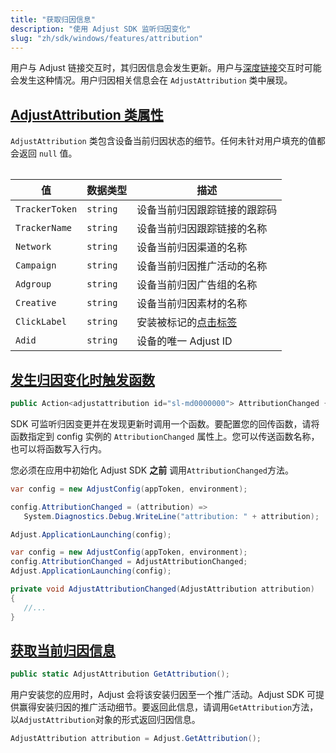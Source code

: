 ```yaml
---
title: "获取归因信息"
description: "使用 Adjust SDK 监听归因变化"
slug: "zh/sdk/windows/features/attribution"
---
```


用户与 Adjust 链接交互时，其归因信息会发生更新。用户与[深度链接](https://help.adjust.com/zh/article/deep-links)交互时可能会发生这种情况。用户归因相关信息会在 `AdjustAttribution` 类中展现。

## [AdjustAttribution 类属性](adjustattribution-class-properties)

`AdjustAttribution` 类包含设备当前归因状态的细节。任何未针对用户填充的值都会返回 `null` 值。

<Table>

| 值             | 数据类型 | 描述                                                                    |
| -------------- | -------- | ----------------------------------------------------------------------- |
| `TrackerToken` | `string` | 设备当前归因跟踪链接的跟踪码                                            |
| `TrackerName`  | `string` | 设备当前归因跟踪链接的名称                                              |
| `Network`      | `string` | 设备当前归因渠道的名称                                                  |
| `Campaign`     | `string` | 设备当前归因推广活动的名称                                              |
| `Adgroup`      | `string` | 设备当前归因广告组的名称                                                |
| `Creative`     | `string` | 设备当前归因素材的名称                                                  |
| `ClickLabel`   | `string` | 安装被标记的[点击标签](https://help.adjust.com/zh/article/user-rewards) |
| `Adid`         | `string` | 设备的唯一 Adjust ID                                                    |

</Table>

## [发生归因变化时触发函数](trigger-a-function-when-attribution-changes)

```cs
public Action<adjustattribution id="sl-md0000000"> AttributionChanged { get; set; }
```

SDK 可监听归因变更并在发现更新时调用一个函数。要配置您的回传函数，请将函数指定到 config 实例的 `AttributionChanged` 属性上。您可以传送函数名称，也可以将函数写入行内。

<Callout type="important">

您必须在应用中初始化 Adjust SDK **之前** 调用`AttributionChanged`方法。

</Callout>
<Tabs>
<Tab title="行内函数">

```cs
var config = new AdjustConfig(appToken, environment);

config.AttributionChanged = (attribution) =>
   System.Diagnostics.Debug.WriteLine("attribution: " + attribution);

Adjust.ApplicationLaunching(config);
```

</Tab>
<Tab title="函数名称">

```cs
var config = new AdjustConfig(appToken, environment);
config.AttributionChanged = AdjustAttributionChanged;
Adjust.ApplicationLaunching(config);

private void AdjustAttributionChanged(AdjustAttribution attribution)
{
   //...
}
```

</Tab>
</Tabs>

## [获取当前归因信息](get-current-attribution-information)

```cs
public static AdjustAttribution GetAttribution();
```

<MinorVersion added="v4.12.0">

用户安装您的应用时，Adjust 会将该安装归因至一个推广活动。Adjust SDK 可提供赢得安装归因的推广活动细节。要返回此信息，请调用`GetAttribution`方法，以`AdjustAttribution`对象的形式返回归因信息。

</MinorVersion>

```cs
AdjustAttribution attribution = Adjust.GetAttribution();
```
